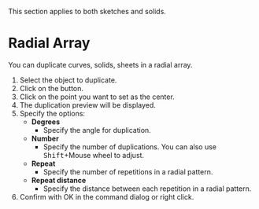 
<Callout emoji="">This section applies to both sketches and solids.</Callout>

# Radial Array

<Reference shortcut="" command="Radial Array" button="Right of Command Bar" />

You can duplicate curves, solids, sheets in a radial array.

1. Select the object to duplicate.
2. Click on the button.
3. Click on the point you want to set as the center.
4. The duplication preview will be displayed.
5. Specify the options:
   - **Degrees**
      - Specify the angle for duplication.
   - **Number**
      - Specify the number of duplications. You can also use <kbd>Shift</kbd>+Mouse wheel to adjust.
   - **Repeat**
      - Specify the number of repetitions in a radial pattern.
   - **Repeat distance**
      - Specify the distance between each repetition in a radial pattern.
6. Confirm with OK in the command dialog or right click.
